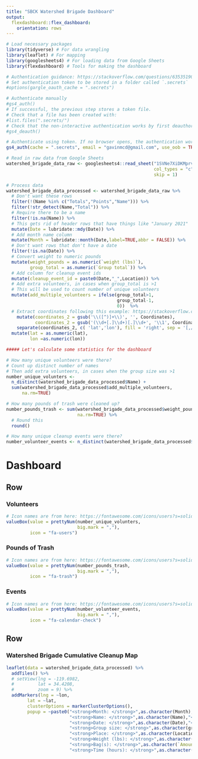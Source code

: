 ```yaml
---
title: "SBCK Watershed Brigade Dashboard"
output:
  flexdashboard::flex_dashboard:
    orientation: rows
---
```


```r
# Load necessary packages
library(tidyverse) # For data wrangling
library(leaflet) # For mapping
library(googlesheets4) # For loading data from Google Sheets
library(flexdashboard) # Tools for making the dashboard

# Authentication guidance: https://stackoverflow.com/questions/63535190/connect-to-googlesheets-via-shiny-in-r-with-googlesheets4/70215575#70215575
# Set authentication token to be stored in a folder called `.secrets`
#options(gargle_oauth_cache = ".secrets")

# Authenticate manually
#gs4_auth()
# If successful, the previous step stores a token file.
# Check that a file has been created with:
#list.files(".secrets/")
# Check that the non-interactive authentication works by first deauthorizing: 
#gs4_deauth()

# Authenticate using token. If no browser opens, the authentication works.
gs4_auth(cache = ".secrets", email = "gavinmcd@gmail.com", use_oob = TRUE)

# Read in raw data from Google Sheets
watershed_brigade_data_raw <- googlesheets4::read_sheet("1SVNe7XiDKMprvO3PnNbQBSRoYau1JbyqwHhx6Dz67jc",
                                                        col_types = "c",
                                                        skip = 1) 
```

```r
# Process data
watershed_brigade_data_processed <- watershed_brigade_data_raw %>% 
  # Don't want these rows
  filter(!(Name %in% c("Totals","Points","Name"))) %>%
  filter(!str_detect(Name,"Total")) %>%
  # Require there to be a name
  filter(!is.na(Name)) %>%
  # This gets rid of header rows that have things like "January 2021"
  mutate(Date = lubridate::mdy(Date)) %>%
  # Add month name column
  mutate(Month = lubridate::month(Date,label=TRUE,abbr = FALSE)) %>%
  # Don't want rows that don't have a date
  filter(!is.na(Date)) %>%
  # Convert weight to numeric pounds
  mutate(weight_pounds = as.numeric(`weight (lbs)`),
         group_total = as.numeric(`Group total`)) %>%
  # Add column for cleanup event ids
  mutate(cleanup_event_id = paste0(Date,"_",Location)) %>%
  # Add extra volunteers, in cases when group_total is >1
  # This will be used to count number of unique volunteers
  mutate(add_multiple_volunteers = ifelse(group_total>1,
                                          group_total-1,
                                          0))  %>%
  # Extract coordinates following this example: https://stackoverflow.com/questions/39009626/r-sets-of-coordinates-extract-from-string/39010020#39010020
    mutate(coordinates_2 = gsub('\\([^)]+\\)', '', Coordinates),
           coordinates_2 = gsub('(\\d+[.]\\d+)[.]\\d+', '\\1', Coordinates)) %>%
    separate(coordinates_2, c( 'lat','lon'), fill = 'right', sep = '[,/]', convert = TRUE) %>%
  mutate(lat = as.numeric(lat),
         lon =as.numeric(lon))

##### Let's calculate some statistics for the dashboard

# How many unique volunteers were there?
# Count up distinct number of names
# Then add extra volunteers, in cases when the group size was >1
number_unique_volunters <-
  n_distinct(watershed_brigade_data_processed$Name) +
  sum(watershed_brigade_data_processed$add_multiple_volunteers,
      na.rm=TRUE)

# How many pounds of trash were cleaned up?
number_pounds_trash <- sum(watershed_brigade_data_processed$weight_pounds,
                           na.rm=TRUE) %>%
  # Round this
  round()

# How many unique cleanup events were there?
number_volunteer_events <- n_distinct(watershed_brigade_data_processed$cleanup_event_id)
```

Dashboard
=======================================================================

Row
-----------------------------------------------------------------------

### Volunteers {.value-box}

```r
# Icon names are from here: https://fontawesome.com/icons/users?s=solid&f=classic
valueBox(value = prettyNum(number_unique_volunters, 
                           big.mark = ","),
         icon = "fa-users")
```

### Pounds of Trash {.value-box}

```r
# Icon names are from here: https://fontawesome.com/icons/users?s=solid&f=classic
valueBox(value = prettyNum(number_pounds_trash, 
                           big.mark = ","),
         icon = "fa-trash")
```

### Events {.value-box}

```r
# Icon names are from here: https://fontawesome.com/icons/users?s=solid&f=classic
valueBox(value = prettyNum(number_volunteer_events, 
                           big.mark = ","),
         icon = "fa-calendar-check")
```

Row
-----------------------------------------------------------------------

### Watershed Brigade Cumulative Cleanup Map

```r
leaflet(data = watershed_brigade_data_processed) %>%
  addTiles() %>%
  # setView(lng = -119.6982,
  #         lat = 34.4208,
  #         zoom = 9) %>%
  addMarkers(lng = ~lon,
        lat = ~lat,
        clusterOptions = markerClusterOptions(),
        popup = ~paste0("<strong>Month: </strong>",as.character(Month),"<br>",
                        "<strong>Name: </strong>",as.character(Name),"<br>",
                        "<strong>Date: </strong>",as.character(Date),"<br>",
                        "<strong>Group size: </strong>",as.character(group_total),"<br>",
                        "<strong>Place: </strong>",as.character(Location),"<br>",
                        "<strong>Weight (lbs): </strong>",as.character(weight_pounds),"<br>",
                        "<strong>Bag(s): </strong>",as.character(`Amount of trash (bags)`),"<br>",
                        "<strong>Time (hours): </strong>",as.character(Hours)))
```

